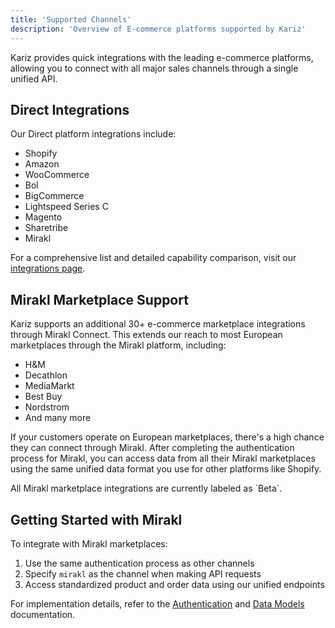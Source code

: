```yaml
---
title: 'Supported Channels'
description: 'Overview of E-commerce platforms supported by Kariz'
---
```


Kariz provides quick integrations with the leading e-commerce platforms, allowing you to connect with all major sales channels through a single unified API.

## Direct Integrations

Our Direct platform integrations include:

- Shopify
- Amazon
- WooCommerce
- Bol
- BigCommerce
- Lightspeed Series C
- Magento
- Sharetribe
- Mirakl

For a comprehensive list and detailed capability comparison, visit our [integrations page](https://runkariz.com/integrations).

## Mirakl Marketplace Support

Kariz supports an additional 30+ e-commerce marketplace integrations through Mirakl Connect. This extends our reach to most European marketplaces through the Mirakl platform, including:

- H&M
- Decathlon
- MediaMarkt
- Best Buy
- Nordstrom
- And many more

If your customers operate on European marketplaces, there's a high chance they can connect through Mirakl. After completing the authentication process for Mirakl, you can access data from all their Mirakl marketplaces using the same unified data format you use for other platforms like Shopify.

<Note>
All Mirakl marketplace integrations are currently labeled as `Beta`.
</Note>

## Getting Started with Mirakl

To integrate with Mirakl marketplaces:

1. Use the same authentication process as other channels
2. Specify `mirakl` as the channel when making API requests
3. Access standardized product and order data using our unified endpoints

For implementation details, refer to the [Authentication](/authentication) and [Data Models](/datamodels) documentation.